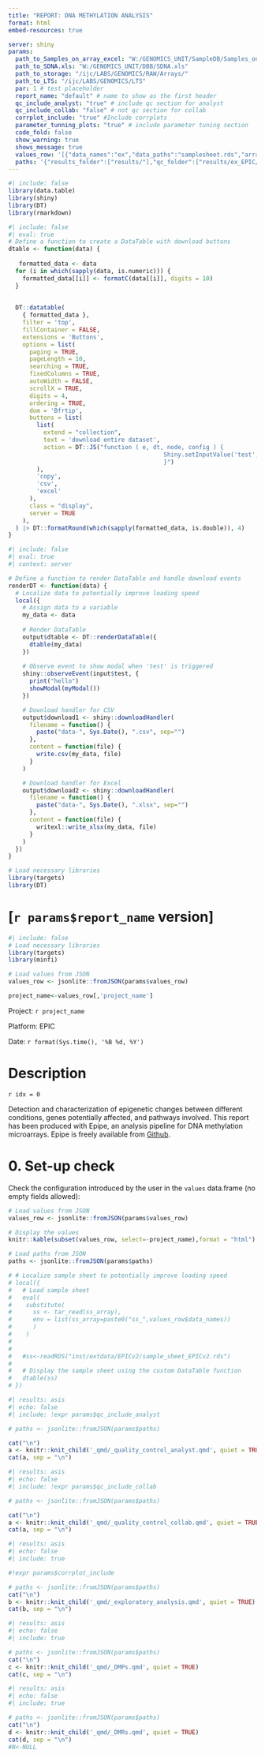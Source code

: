 ```yaml
---
title: "REPORT: DNA METHYLATION ANALYSIS"
format: html
embed-resources: true	

server: shiny
params:
  path_to_Samples_on_array_excel: "W:/GENOMICS_UNIT/SampleDB/Samples_on_array_last.xls"
  path_to_SDNA.xls: "W:/GENOMICS_UNIT/DBB/SDNA.xls"
  path_to_storage: "/ijc/LABS/GENOMICS/RAW/Arrays/"
  path_to_LTS: "/ijc/LABS/GENOMICS/LTS" 
  par: 1 # test placeholder
  report_name: "default" # name to show as the first header
  qc_include_analyst: "true" # include qc section for analyst
  qc_include_collab: "false" # not qc section for collab
  corrplot_include: "true" #Include corrplots
  parameter_tunning_plots: "true" # include parameter tuning section
  code_fold: false
  show_warning: true
  shows_message: true
  values_row: '[{"data_names":"ex","data_paths":"samplesheet.rds","arraytype":"EPIC","norm":"noob","project_name":"Methylation","mDiffDMP":"0.01","p.valueDMP":"value","fdrDMR":"value","mdiffDMR":"value","min.cpgDMR":"value"}]'
  paths: '{"results_folder":["results/"],"qc_folder":["results/ex_EPIC/QC/"],"ss_clean_path":["analysis/ex_EPIC"],"bplots_folder":["results/ex_EPIC/plots/pca/bplots/"],"corrplot_folder":["results/ex_EPIC/plots/pca/corrplot/"],"dmp_folder":["results/ex_EPIC/dmps/"],"dmpplots_folder":["results/ex_EPIC/dmps/"],"dmrs_folder":["results/ex_EPIC/dmrs/"],"pathway_folder":["results/ex_EPIC/gopath/"],"report_folder":["results/ex_EPIC/reports/"],"sexplot_folder":["results/ex_EPIC/plots/sex/"],"heatmap_folder":["results/ex_EPIC/plots/heatmap/"]}'
---
```


```r
#| include: false
library(data.table)
library(shiny)
library(DT)
library(rmarkdown)
```

```r
#| include: false
#| eval: true
# Define a function to create a DataTable with download buttons
dtable <- function(data) {
  
   formatted_data <- data
  for (i in which(sapply(data, is.numeric))) {
    formatted_data[[i]] <- formatC(data[[i]], digits = 10)
  }
  
  
  DT::datatable(
    { formatted_data },
    filter = 'top',
    fillContainer = FALSE,
    extensions = 'Buttons',
    options = list(
      paging = TRUE,
      pageLength = 10,
      searching = TRUE,
      fixedColumns = TRUE,
      autoWidth = FALSE,
      scrollX = TRUE,
      digits = 4,
      ordering = TRUE,
      dom = 'Bfrtip',
      buttons = list(
        list(
          extend = "collection",
          text = 'download entire dataset',
          action = DT::JS("function ( e, dt, node, config ) {
                                            Shiny.setInputValue('test', true, {priority: 'event'});
                                            }")
        ),
        'copy',
        'csv',
        'excel'
      ),
      class = "display",
      server = TRUE
    ),
  ) |> DT::formatRound(which(sapply(formatted_data, is.double)), 4)
}
```

```r
#| include: false
#| eval: true
#| context: server

# Define a function to render DataTable and handle download events
renderDT <- function(data) {
  # Localize data to potentially improve loading speed
  local({
    # Assign data to a variable
    my_data <- data
    
    # Render DataTable
    output$dtable <- DT::renderDataTable({
      dtable(my_data)
    })
    
    # Observe event to show modal when 'test' is triggered
    shiny::observeEvent(input$test, {
      print("hello")
      showModal(myModal())
    })

    # Download handler for CSV
    output$download1 <- shiny::downloadHandler(
      filename = function() {
        paste("data-", Sys.Date(), ".csv", sep="")
      },
      content = function(file) {
        write.csv(my_data, file)
      }
    )

    # Download handler for Excel
    output$download2 <- shiny::downloadHandler(
      filename = function() {
        paste("data-", Sys.Date(), ".xlsx", sep="")
      },
      content = function(file) {
        writexl::write_xlsx(my_data, file)
      }
    )
  })
}

# Load necessary libraries
library(targets)
library(DT)
```

# \[`r params$report_name` version\]

```r
#| include: false
# Load necessary libraries
library(targets)
library(minfi)
```

```r
# Load values from JSON
values_row <- jsonlite::fromJSON(params$values_row)

project_name<-values_row[,'project_name']

```

Project: `r project_name`

Platform: EPIC

Date: `r format(Sys.time(), '%B %d, %Y')`

# Description

`r idx = 0`

Detection and characterization of epigenetic changes between different conditions, genes potentially affected, and pathways involved. This report has been produced with Epipe, an analysis pipeline for DNA methylation microarrays. Epipe is freely available from [Github](https://github.com/ijcBIT/epipe).

# 0. Set-up check

Check the configuration introduced by the user in the `values` data.frame (no empty fields allowed):

```r
# Load values from JSON
values_row <- jsonlite::fromJSON(params$values_row)

# Display the values
knitr::kable(subset(values_row, select=-project_name),format = "html")
```

```r
# Load paths from JSON
paths <- jsonlite::fromJSON(params$paths)

```

```r
# # Localize sample sheet to potentially improve loading speed
# local({
#   # Load sample sheet
#   eval(
#    substitute(
#      ss <- tar_read(ss_array),
#      env = list(ss_array=paste0("ss_",values_row$data_names))
#      )
#    )
#    
#   
#   #ss<-readRDS("inst/extdata/EPICv2/sample_sheet_EPICv2.rds")
#   
#   # Display the sample sheet using the custom DataTable function
#   dtable(ss)
# })
```

```r
#| results: asis
#| echo: false
#| include: !expr params$qc_include_analyst

# paths <- jsonlite::fromJSON(params$paths)

cat("\n")
a <- knitr::knit_child('_qmd/_quality_control_analyst.qmd', quiet = TRUE)
cat(a, sep = "\n")


```

```r
#| results: asis
#| echo: false
#| include: !expr params$qc_include_collab

# paths <- jsonlite::fromJSON(params$paths)

cat("\n")
a <- knitr::knit_child('_qmd/_quality_control_collab.qmd', quiet = TRUE)
cat(a, sep = "\n")

```


```r
#| results: asis
#| echo: false
#| include: true

#!expr params$corrplot_include

# paths <- jsonlite::fromJSON(params$paths)
cat("\n")
b <- knitr::knit_child('_qmd/_exploratory_analysis.qmd', quiet = TRUE)
cat(b, sep = "\n")


```

```r
#| results: asis
#| echo: false
#| include: true

# paths <- jsonlite::fromJSON(params$paths)
cat("\n")
c <- knitr::knit_child('_qmd/_DMPs.qmd', quiet = TRUE)
cat(c, sep = "\n")

```

```r
#| results: asis
#| echo: false
#| include: true

# paths <- jsonlite::fromJSON(params$paths)
cat("\n")
d <- knitr::knit_child('_qmd/_DMRs.qmd', quiet = TRUE)
cat(d, sep = "\n")
#N<-NULL
```
